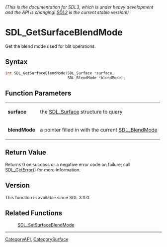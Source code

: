 ====== (This is the documentation for SDL3, which is under heavy development and the API is changing! [https://wiki.libsdl.org/SDL2/ SDL2] is the current stable version!) ======
= SDL_GetSurfaceBlendMode =

Get the blend mode used for blit operations.

== Syntax ==

<syntaxhighlight lang='c'>
int SDL_GetSurfaceBlendMode(SDL_Surface *surface,
                            SDL_BlendMode *blendMode);
</syntaxhighlight>

== Function Parameters ==

{|
|'''surface'''
|the [[SDL_Surface]] structure to query
|-
|'''blendMode'''
|a pointer filled in with the current [[SDL_BlendMode]]
|}

== Return Value ==

Returns 0 on success or a negative error code on failure; call
[[SDL_GetError]]() for more information.

== Version ==

This function is available since SDL 3.0.0.

== Related Functions ==

:[[SDL_SetSurfaceBlendMode]]

----
[[CategoryAPI]], [[CategorySurface]]


